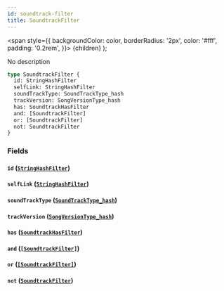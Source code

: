 ```yaml
---
id: soundtrack-filter
title: SoundtrackFilter
---
```


<span
style={{
      backgroundColor: color,
      borderRadius: '2px',
      color: '#fff',
      padding: '0.2rem',
    }}>
{children}
</span>
);

No description

```graphql
type SoundtrackFilter {
  id: StringHashFilter
  selfLink: StringHashFilter
  soundTrackType: SoundTrackType_hash
  trackVersion: SongVersionType_hash
  has: SoundtrackHasFilter
  and: [SoundtrackFilter]
  or: [SoundtrackFilter]
  not: SoundtrackFilter
}
```

### Fields

#### `id` ([`StringHashFilter`](/docs/schema/inputs/string-hash-filter))

#### `selfLink` ([`StringHashFilter`](/docs/schema/inputs/string-hash-filter))

#### `soundTrackType` ([`SoundTrackType_hash`](/docs/schema/inputs/sound-track-type-hash))

#### `trackVersion` ([`SongVersionType_hash`](/docs/schema/inputs/song-version-type-hash))

#### `has` ([`SoundtrackHasFilter`](/docs/schema/enums/soundtrack-has-filter))

#### `and` ([`[SoundtrackFilter]`](/docs/schema/inputs/soundtrack-filter))

#### `or` ([`[SoundtrackFilter]`](/docs/schema/inputs/soundtrack-filter))

#### `not` ([`SoundtrackFilter`](/docs/schema/inputs/soundtrack-filter))
